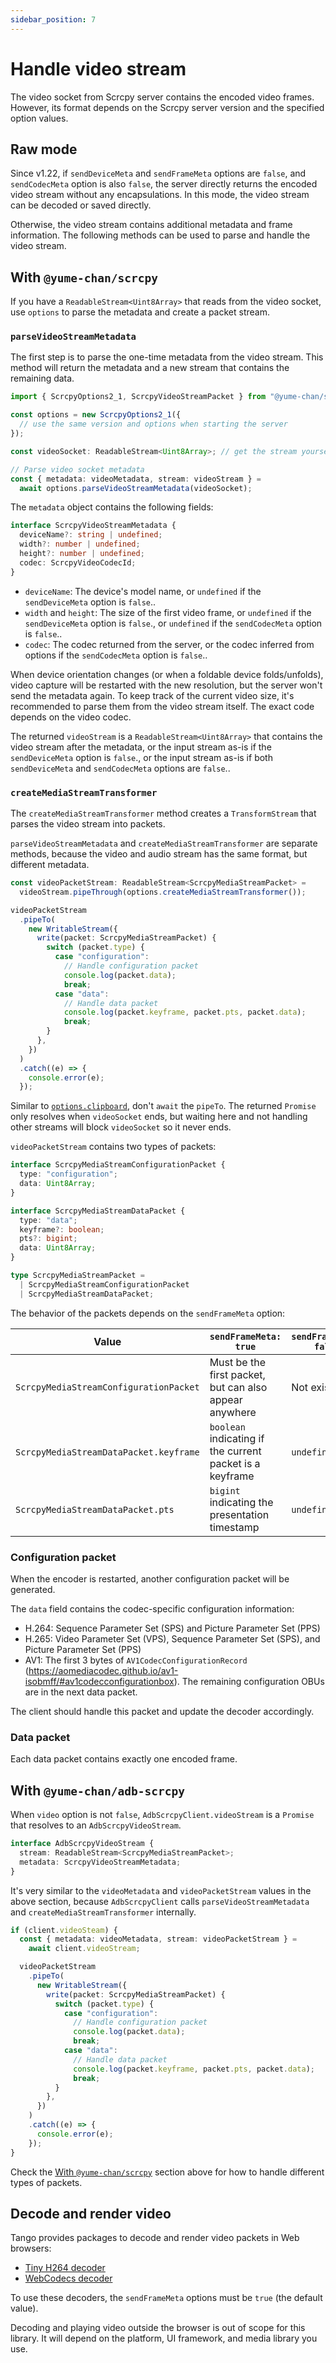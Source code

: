 ```yaml
---
sidebar_position: 7
---
```



# Handle video stream

The video socket from Scrcpy server contains the encoded video frames. However, its format depends on the Scrcpy server version and the specified option values.

## Raw mode

Since v1.22, if `sendDeviceMeta` and `sendFrameMeta` options are `false`<Version since="v2.0">, and `sendCodecMeta` option is also `false`</Version>, the server directly returns the encoded video stream without any encapsulations. In this mode, the video stream can be decoded or saved directly.

Otherwise, the video stream contains additional metadata and frame information. The following methods can be used to parse and handle the video stream.

## With `@yume-chan/scrcpy`

If you have a `ReadableStream<Uint8Array>` that reads from the video socket, use `options` to parse the metadata and create a packet stream.

### `parseVideoStreamMetadata`

The first step is to parse the one-time metadata from the video stream. This method will return the metadata and a new stream that contains the remaining data.

```ts transpile
import { ScrcpyOptions2_1, ScrcpyVideoStreamPacket } from "@yume-chan/scrcpy";

const options = new ScrcpyOptions2_1({
  // use the same version and options when starting the server
});

const videoSocket: ReadableStream<Uint8Array>; // get the stream yourself

// Parse video socket metadata
const { metadata: videoMetadata, stream: videoStream } =
  await options.parseVideoStreamMetadata(videoSocket);
```

The `metadata` object contains the following fields:

```ts
interface ScrcpyVideoStreamMetadata {
  deviceName?: string | undefined;
  width?: number | undefined;
  height?: number | undefined;
  codec: ScrcpyVideoCodecId;
}
```

- `deviceName`: The device's model name<Version since="v1.22">, or `undefined` if the `sendDeviceMeta` option is `false`.</Version>.
- `width` and `height`: The size of the first video frame<Version since="v1.22" until='v2.0'>, or `undefined` if the `sendDeviceMeta` option is `false`.</Version><Version since="v2.0">, or `undefined` if the `sendCodecMeta` option is `false`.</Version>.
- `codec`: The codec returned from the server<Version since="v2.0">, or the codec inferred from options if the `sendCodecMeta` option is `false`.</Version>.

When device orientation changes (or when a foldable device folds/unfolds), video capture will be restarted with the new resolution, but the server won't send the metadata again. To keep track of the current video size, it's recommended to parse them from the video stream itself. The exact code depends on the video codec.

The returned `videoStream` is a `ReadableStream<Uint8Array>` that contains the video stream after the metadata<Version since="v1.22" until="v2.0">, or the input stream as-is if the `sendDeviceMeta` option is `false`.</Version><Version since="v2.0">, or the input stream as-is if both `sendDeviceMeta` and `sendCodecMeta` options are `false`.</Version>.

### `createMediaStreamTransformer`

The `createMediaStreamTransformer` method creates a `TransformStream` that parses the video stream into packets.

`parseVideoStreamMetadata` and `createMediaStreamTransformer` are separate methods, because the video and audio stream has the same format, but different metadata.

```ts transpile
const videoPacketStream: ReadableStream<ScrcpyMediaStreamPacket> =
  videoStream.pipeThrough(options.createMediaStreamTransformer());

videoPacketStream
  .pipeTo(
    new WritableStream({
      write(packet: ScrcpyMediaStreamPacket) {
        switch (packet.type) {
          case "configuration":
            // Handle configuration packet
            console.log(packet.data);
            break;
          case "data":
            // Handle data packet
            console.log(packet.keyframe, packet.pts, packet.data);
            break;
        }
      },
    })
  )
  .catch((e) => {
    console.error(e);
  });
```

Similar to [`options.clipboard`](../options/index.mdx#watch-device-clipboard-changes), don't `await` the `pipeTo`. The returned `Promise` only resolves when `videoSocket` ends, but waiting here and not handling other streams will block `videoSocket` so it never ends.

`videoPacketStream` contains two types of packets:

```ts
interface ScrcpyMediaStreamConfigurationPacket {
  type: "configuration";
  data: Uint8Array;
}

interface ScrcpyMediaStreamDataPacket {
  type: "data";
  keyframe?: boolean;
  pts?: bigint;
  data: Uint8Array;
}

type ScrcpyMediaStreamPacket =
  | ScrcpyMediaStreamConfigurationPacket
  | ScrcpyMediaStreamDataPacket;
```

The behavior of the packets depends on the `sendFrameMeta` option:

| Value                                  | `sendFrameMeta: true`                                    | `sendFrameMeta: false` |
| -------------------------------------- | -------------------------------------------------------- | ---------------------- |
| `ScrcpyMediaStreamConfigurationPacket` | Must be the first packet, but can also appear anywhere   | Not exist              |
| `ScrcpyMediaStreamDataPacket.keyframe` | `boolean` indicating if the current packet is a keyframe | `undefined`            |
| `ScrcpyMediaStreamDataPacket.pts`      | `bigint` indicating the presentation timestamp           | `undefined`            |

### Configuration packet

When the encoder is restarted, another configuration packet will be generated.

The `data` field contains the codec-specific configuration information:

* H.264: Sequence Parameter Set (SPS) and Picture Parameter Set (PPS)
* H.265: Video Parameter Set (VPS), Sequence Parameter Set (SPS), and Picture Parameter Set (PPS)
* AV1: The first 3 bytes of `AV1CodecConfigurationRecord` (https://aomediacodec.github.io/av1-isobmff/#av1codecconfigurationbox). The remaining configuration OBUs are in the next data packet.

The client should handle this packet and update the decoder accordingly.

### Data packet

Each data packet contains exactly one encoded frame.

## With `@yume-chan/adb-scrcpy`

When `video` option is not `false`, `AdbScrcpyClient.videoStream` is a `Promise` that resolves to an `AdbScrcpyVideoStream`.

```ts
interface AdbScrcpyVideoStream {
  stream: ReadableStream<ScrcpyMediaStreamPacket>;
  metadata: ScrcpyVideoStreamMetadata;
}
```

It's very similar to the `videoMetadata` and `videoPacketStream` values in the above section, because `AdbScrcpyClient` calls `parseVideoStreamMetadata` and `createMediaStreamTransformer` internally.

```ts transpile
if (client.videoSteam) {
  const { metadata: videoMetadata, stream: videoPacketStream } =
    await client.videoStream;

  videoPacketStream
    .pipeTo(
      new WritableStream({
        write(packet: ScrcpyMediaStreamPacket) {
          switch (packet.type) {
            case "configuration":
              // Handle configuration packet
              console.log(packet.data);
              break;
            case "data":
              // Handle data packet
              console.log(packet.keyframe, packet.pts, packet.data);
              break;
          }
        },
      })
    )
    .catch((e) => {
      console.error(e);
    });
}
```

Check the [With `@yume-chan/scrcpy`](#with-yume-chanscrcpy) section above for how to handle different types of packets.

## Decode and render video

Tango provides packages to decode and render video packets in Web browsers:

- [Tiny H264 decoder](/scrcpy/video/tiny-h264)
- [WebCodecs decoder](/scrcpy/video/web-codecs)

To use these decoders, the `sendFrameMeta` options must be `true` (the default value).

Decoding and playing video outside the browser is out of scope for this library. It will depend on the platform, UI framework, and media library you use.
